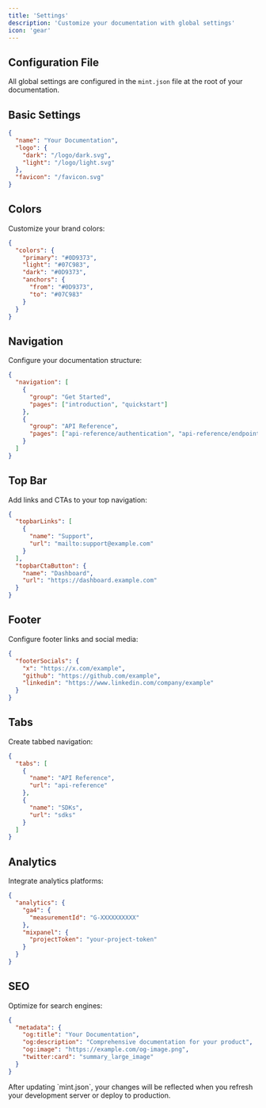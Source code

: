 ```yaml
---
title: 'Settings'
description: 'Customize your documentation with global settings'
icon: 'gear'
---
```


## Configuration File

All global settings are configured in the `mint.json` file at the root of your documentation.

## Basic Settings

```json
{
  "name": "Your Documentation",
  "logo": {
    "dark": "/logo/dark.svg",
    "light": "/logo/light.svg"
  },
  "favicon": "/favicon.svg"
}
```

## Colors

Customize your brand colors:

```json
{
  "colors": {
    "primary": "#0D9373",
    "light": "#07C983",
    "dark": "#0D9373",
    "anchors": {
      "from": "#0D9373",
      "to": "#07C983"
    }
  }
}
```

## Navigation

Configure your documentation structure:

```json
{
  "navigation": [
    {
      "group": "Get Started",
      "pages": ["introduction", "quickstart"]
    },
    {
      "group": "API Reference",
      "pages": ["api-reference/authentication", "api-reference/endpoints"]
    }
  ]
}
```

## Top Bar

Add links and CTAs to your top navigation:

```json
{
  "topbarLinks": [
    {
      "name": "Support",
      "url": "mailto:support@example.com"
    }
  ],
  "topbarCtaButton": {
    "name": "Dashboard",
    "url": "https://dashboard.example.com"
  }
}
```

## Footer

Configure footer links and social media:

```json
{
  "footerSocials": {
    "x": "https://x.com/example",
    "github": "https://github.com/example",
    "linkedin": "https://www.linkedin.com/company/example"
  }
}
```

## Tabs

Create tabbed navigation:

```json
{
  "tabs": [
    {
      "name": "API Reference",
      "url": "api-reference"
    },
    {
      "name": "SDKs",
      "url": "sdks"
    }
  ]
}
```

## Analytics

Integrate analytics platforms:

```json
{
  "analytics": {
    "ga4": {
      "measurementId": "G-XXXXXXXXXX"
    },
    "mixpanel": {
      "projectToken": "your-project-token"
    }
  }
}
```

## SEO

Optimize for search engines:

```json
{
  "metadata": {
    "og:title": "Your Documentation",
    "og:description": "Comprehensive documentation for your product",
    "og:image": "https://example.com/og-image.png",
    "twitter:card": "summary_large_image"
  }
}
```

<Check>
  After updating `mint.json`, your changes will be reflected when you refresh your development server or deploy to production.
</Check>